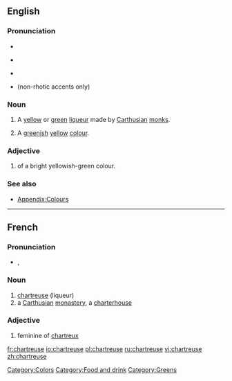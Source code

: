 ==English==

===Pronunciation===
* {{IPA|/ʃɑrˈtrɜːz/}}
* {{a|US}} {{IPA|[ʃɑrˈtruːz] or [ʃɑrˈtruːs]}}
* {{audio|en-us-chartreuse.ogg|Audio (US)}}
* {{rhymes|ɜː(r)z}} (non-rhotic accents only)

===Noun===
{{fr-noun|f}}

# A [[yellow]] or [[green]] [[liqueur]] made by [[Carthusian]] [[monk]]s.
# {{colour}} A [[green]]ish [[yellow]] [[colour]].
#: {{color panel|green chartreuse|7FFF00}}
#: {{color panel|yellow chartreuse|DFFF00}}

===Adjective===
{{fr-adj-form|f}}

# {{colour|lang=fr}} of a bright yellowish-green colour.

===See also===
* [[Appendix:Colours]]

[[Category:Colors]]
[[Category:Food and drink]]
[[Category:Greens]]

----

==French==
===Pronunciation===
* {{IPA|/ʃaʁ.tʁøz/|lang=fr}}, {{SAMPA|/SaR.tR2z/}}

===Noun===
{{fr-noun|f}}
# [[#English|chartreuse]] (liqueur)
# a [[Carthusian]] [[monastery]], a [[charterhouse]]

===Adjective===
{{fr-adj-form|f}}

# feminine of [[chartreux]]

[[fr:chartreuse]]
[[io:chartreuse]]
[[pl:chartreuse]]
[[ru:chartreuse]]
[[vi:chartreuse]]
[[zh:chartreuse]]